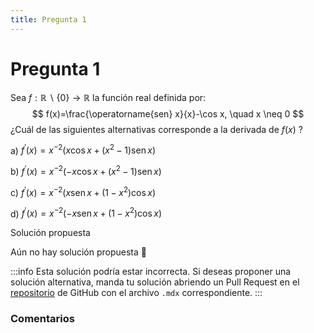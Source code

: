 ```yaml
---
title: Pregunta 1
---
```



# Pregunta 1

Sea $f: \mathbb{R} \backslash\{0\} \rightarrow \mathbb{R}$ la función real definida por:
$$
f(x)=\frac{\operatorname{sen} x}{x}-\cos x, \quad x \neq 0
$$
¿Cuál de las siguientes alternativas corresponde a la derivada de $f(x)$ ?

a) $f^{\prime}(x)=x^{-2}\left(x \cos x+\left(x^2-1\right) \operatorname{sen} x\right)$

b) $f^{\prime}(x)=x^{-2}\left(-x \cos x+\left(x^2-1\right) \operatorname{sen} x\right)$

c) $f^{\prime}(x)=x^{-2}\left(x \operatorname{sen} x+\left(1-x^2\right) \cos x\right)$

d) $f^{\prime}(x)=x^{-2}\left(-x \operatorname{sen} x+\left(1-x^2\right) \cos x\right)$

<MDXDetails>
<summary>Solución propuesta</summary>

Aún no hay solución propuesta 🥲

:::info
Esta solución podría estar incorrecta. Si deseas proponer una solución alternativa, manda tu solución abriendo
un Pull Request en el [repositorio](https://github.com/crow-rojas/apuntes-fundamentals/pulls) de GitHub con el archivo
`.mdx` correspondiente.
:::

</MDXDetails>

### Comentarios

<Disqus
  url="https://crow-rojas.github.io/apuntes-fundamentals/docs/mathematics/calculus-1-2-3/exercises/2023-2/p01"
  identifier="docs/mathematics/calculus-1-2-3/exercises/2023-2/p01"
  title="2023-2 Cálculo I, II y III - Pregunta 01"
/>
